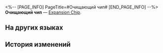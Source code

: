 <%-- [PAGE_INFO]
PageTitle=#Очищающий чип#
[END_PAGE_INFO] --%>
{{Предмет Инфобокс
|id          = 250229
|Изображение = Предмет Очищающий чип.png
|Тип         = Expansion Chip
|Инвентарь   = 
|Редкость    = 3
|Эффект      = 
|Описание    = Во время атаки снимает одно усиление с цели. Если усиление снимается, то урон от этой атаки повышается.
}}
{{Описание|Игровой предмет в «Эфирных войнах». Экипируйте, чтобы эфирный дух получил особую улучшенную способность.}}
'''Очищающий чип''' — [[Expansion Chip]].

==На других языках==
{{На других языках
|en   = Cleansing Chip
|zhs  = 净化清理芯片
|zht  = 淨化清理晶片
|ja   = チップ「ストレージ管理」
|ko   = 청소 정리 칩
|es   = Chip de depuración
|fr   = Puce de purification
|ru   = Очищающий чип
|th   = ชิปเคลียร์ข้อมูล
|vi   = Chip Dọn Dẹp
|de   = Chip: Reinigender Neustart
|id   = Cleansing Chip
|pt   = Chip de Varredura
}}

==История изменений==
{{История изменений|3.5}}